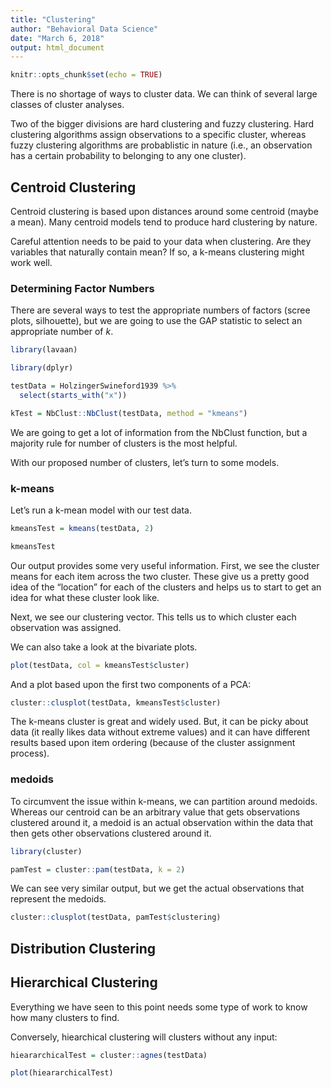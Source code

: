 ```yaml
---
title: "Clustering"
author: "Behavioral Data Science"
date: "March 6, 2018"
output: html_document
---
```


```r
knitr::opts_chunk$set(echo = TRUE)
```

There is no shortage of ways to cluster data. We can think of several large classes of cluster analyses.

Two of the bigger divisions are hard clustering and fuzzy clustering. Hard clustering algorithms assign observations to a specific cluster, whereas fuzzy clustering algorithms are probablistic in nature (i.e., an observation has a certain probability to belonging to any one cluster).



## Centroid Clustering

Centroid clustering is based upon distances around some centroid (maybe a mean). Many centroid models tend to produce hard clustering by nature.

Careful attention needs to be paid to your data when clustering. Are they variables that naturally contain mean? If so, a k-means clustering might work well.

### Determining Factor Numbers

There are several ways to test the appropriate numbers of factors (scree plots, silhouette), but we are going to use the GAP statistic to select an appropriate number of *k*.

```r
library(lavaan)

library(dplyr)

testData = HolzingerSwineford1939 %>% 
  select(starts_with("x"))

kTest = NbClust::NbClust(testData, method = "kmeans")

```

We are going to get a lot of information from the NbClust function, but a majority rule for number of clusters is the most helpful.

With our proposed number of clusters, let's turn to some models.

### k-means

Let's run a k-mean model with our test data.

```r
kmeansTest = kmeans(testData, 2)

kmeansTest
```

Our output provides some very useful information. First, we see the cluster means for each item across the two cluster. These give us a pretty good idea of the "location" for each of the clusters and helps us to start to get an idea for what these cluster look like. 

Next, we see our clustering vector. This tells us to which cluster each observation was assigned. 

We can also take a look at the bivariate plots.

```r
plot(testData, col = kmeansTest$cluster)
```


And a plot based upon the first two components of a PCA:

```r
cluster::clusplot(testData, kmeansTest$cluster)
```


The k-means cluster is great and widely used. But, it can be picky about data (it really likes data without extreme values) and it can have different results based upon item ordering (because of the cluster assignment process).

### medoids

To circumvent the issue within k-means, we can partition around medoids. Whereas our centroid can be an arbitrary value that gets observations clustered around it, a medoid is an actual observation within the data that then gets other observations clustered around it.

```r
library(cluster)

pamTest = cluster::pam(testData, k = 2)
```

We can see very similar output, but we get the actual observations that represent the medoids. 


```r
cluster::clusplot(testData, pamTest$clustering)
```

## Distribution Clustering

## Hierarchical Clustering

Everything we have seen to this point needs some type of work to know how many clusters to find. 

Conversely, hiearchical clustering will clusters without any input:

```r
hieararchicalTest = cluster::agnes(testData)
```

```r
plot(hieararchicalTest)
```

